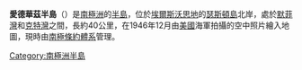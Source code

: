 '''愛德華茲半島'''（{{lang-en|Edwards Peninsula}}）是[[南極洲|南極洲]]的[[半島|半島]]，位於[[埃爾斯沃思地|埃爾斯沃思地]]的[[瑟斯頓島|瑟斯頓島]]北岸，處於[[默菲灣|默菲灣]]和[[克特灣|克特灣]]之間，長約40公里，在1946年12月由[[美國|美國]]海軍拍攝的空中照片繪入地圖，現時由[[南極條約體系|南極條約體系]]管理。

{{coord|72|0|S|97|40|W|source:GNIS|display=title}}

{{Antarctica-geo-stub}}
[[Category:南極洲半島|Category:南極洲半島]]